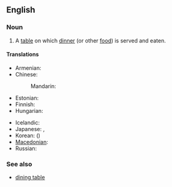 ==English==

===Noun===
{{en-noun|sg=[[dinner]] [[table]]}}

# A [[table]] on which [[dinner]] (or other [[food]]) is served and eaten.

====Translations====
{{trans-top|a table on which dinner is served and eaten}}
* Armenian: {{t-|hy|ճաշասեղան|tr=č̣ašaseġan}}
* Chinese:
*: Mandarin: {{t-|cmn|餐桌|tr=cānzhuō|sc=Hani}}
* Estonian: {{t-|et|söögilaud}}
* Finnish: {{t-|fi|ruokapöytä}}
* Hungarian: {{t-|hu|étkezőasztal}}
{{trans-mid}}
* Icelandic: {{t-|is|matarborð|n}}
* Japanese: {{t|ja|食卓|tr=しょくたく, shokutaku|sc=Jpan}}, {{t|ja|ディナーテーブル|tr=dinātēburu|sc=Jpan}}
* Korean: {{t|ko|식탁|tr=siktak|sc=Kore}} ({{t|ko|食卓|sc=Kore}})
* [[Macedonian]]: {{t|mk|трпезариска маса|f|tr=trpezáriska mása}}
* Russian: {{t|ru|обеденный стол|m|tr=obédennyj stol|sc=Cyrl}}
{{trans-bottom}}

===See also===
* [[dining table]]